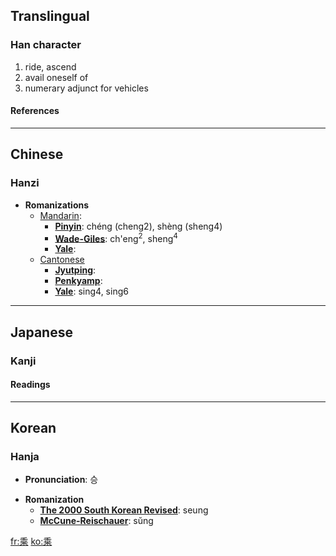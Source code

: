 {{see|乗}}<!-- may be replaced by zh-forms -->

==Translingual==
===Han character===
{{Han char|rad=丿|as=09|sn=10|four=2090<sub>1</sub>|canj=竹木中心 (HDLP)}}
# ride, ascend
# avail oneself of
# numerary adjunct for vehicles
====References====
{{Han ref|kx=0083.090|dkj=00154|dj=0166.400|hdz=10040.010|uh=4E58|ud=20056|bh=ADBC|bd=44476}}

----
==Chinese==
===Hanzi===


* '''Romanizations'''
** [[Mandarin]]:
*** '''[[Pinyin]]''': chéng (cheng2), shèng (sheng4)
*** '''[[Wade-Giles]]''': ch'eng<sup>2</sup>, sheng<sup>4</sup>
*** '''[[Yale]]''': 
**[[Cantonese]]
***'''[[Jyutping]]''':
***'''[[Penkyamp]]''': 
***'''[[Yale]]''': sing4, sing6


----
==Japanese==
===Kanji===


{{ja-kanji|grade=|rs=丿09}}
====Readings====
{{ja-readings|on=[[じょう]] (jō), [[しょう]] (shō)|kun=[[のる]] (noru)}}


----
==Korean==
===Hanja===

* '''Pronunciation''': 승

* '''Romanization'''
** '''[[The 2000 South Korean Revised Romanization|The 2000 South Korean Revised]]''': seung
** '''[[McCune-Reischauer]]''': sŭng


[[fr:乘]]
[[ko:乘]]